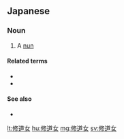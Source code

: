 ==Japanese==
{{wikipedia|lang=ja}}
{{ja-kanjitab|しゅう|どう|じょ|yomi=on}}

===Noun===
{{ja-noun|しゅうどうじょ}}

# {{lb|ja|Catholicism}} A [[nun]]

====Related terms====
* {{ja-r|修道士|しゅうどうし|gloss=(Christian) monk}}
* {{ja-r|修道院|しゅうどういん|gloss=abbey, monastery}}

====See also====
* {{pedialite|lang=ja}}

[[lt:修道女]]
[[hu:修道女]]
[[mg:修道女]]
[[sv:修道女]]